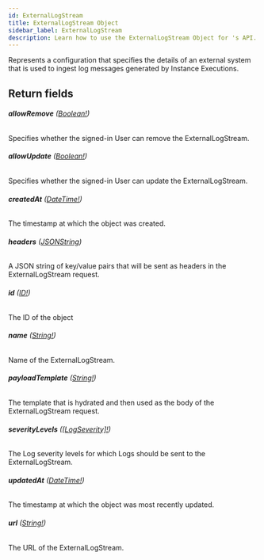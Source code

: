 ```yaml
---
id: ExternalLogStream
title: ExternalLogStream Object
sidebar_label: ExternalLogStream
description: Learn how to use the ExternalLogStream Object for 's API.
---
```


Represents a configuration that specifies the details of an external system
that is used to ingest log messages generated by Instance Executions.

## Return fields

###### <b>allowRemove</b> ([Boolean!](api/schema/scalar/Boolean.mdx))

Specifies whether the signed-in User can remove the ExternalLogStream.

###### <b>allowUpdate</b> ([Boolean!](api/schema/scalar/Boolean.mdx))

Specifies whether the signed-in User can update the ExternalLogStream.

###### <b>createdAt</b> ([DateTime!](api/schema/scalar/DateTime.mdx))

The timestamp at which the object was created.

###### <b>headers</b> ([JSONString](api/schema/scalar/JSONString.mdx))

A JSON string of key/value pairs that will be sent as headers in the ExternalLogStream request.

###### <b>id</b> ([ID!](api/schema/scalar/ID.mdx))

The ID of the object

###### <b>name</b> ([String!](api/schema/scalar/String.mdx))

Name of the ExternalLogStream.

###### <b>payloadTemplate</b> ([String!](api/schema/scalar/String.mdx))

The template that is hydrated and then used as the body of the ExternalLogStream request.

###### <b>severityLevels</b> ([[LogSeverity]!](api/schema/object/LogSeverity.mdx))

The Log severity levels for which Logs should be sent to the ExternalLogStream.

###### <b>updatedAt</b> ([DateTime!](api/schema/scalar/DateTime.mdx))

The timestamp at which the object was most recently updated.

###### <b>url</b> ([String!](api/schema/scalar/String.mdx))

The URL of the ExternalLogStream.

